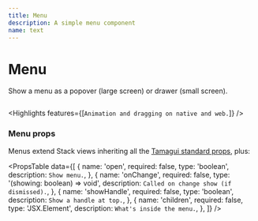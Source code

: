 ```yaml
---
title: Menu
description: A simple menu component
name: text
---
```


# Menu

<Description>Show a menu as a popover (large screen) or drawer (small screen).</Description>

<HeroContainer>
  <MenuDemo />
</HeroContainer>

```jsx hero template=Menu

```

<Highlights features={[`Animation and dragging on native and web.`]} />

### Menu props

Menus extend Stack views inheriting all the [Tamagui standard props](/docs/intro/props), plus:

<PropsTable
  data={[
    {
      name: 'open',
      required: false,
      type: 'boolean',
      description: `Show menu.`,
    },
    {
      name: 'onChange',
      required: false,
      type: '(showing: boolean) => void',
      description: `Called on change show (if dismissed).`,
    },
    {
      name: 'showHandle',
      required: false,
      type: 'boolean',
      description: `Show a handle at top.`,
    },
    {
      name: 'children',
      required: false,
      type: 'JSX.Element',
      description: `What's inside the menu.`,
    },
  ]}
/>
